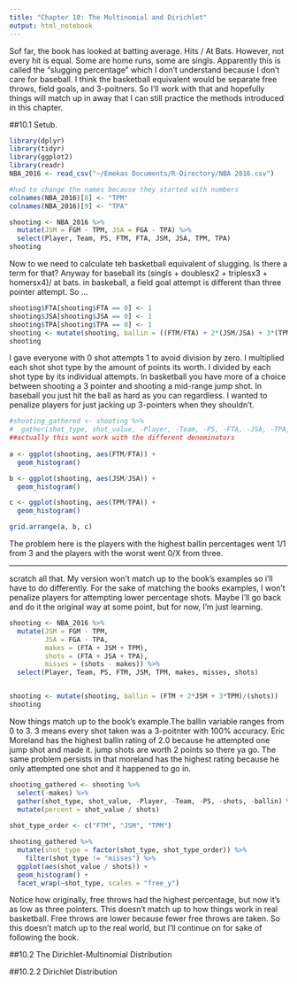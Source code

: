 ---
title: "Chapter 10: The Multinomial and Dirichlet"
output: html_notebook
---

Sof far, the book has looked at batting average. Hits / At Bats. However, not every hit is equal. Some are home runs, some are singls. Apparently this is called the "slugging percentage" which I don't understand because I don't care for baseball. I think the basketball equivalent would be separate free throws, field goals, and 3-poitners. So I'll work with that and hopefully things will match up in away that I can still practice the methods introduced in this chapter.

##10.1 Setub.
```{r}
library(dplyr)
library(tidyr)
library(ggplot2)
library(readr)
NBA_2016 <- read_csv("~/Emekas Documents/R-Directory/NBA 2016.csv")
```

```{r}
#had to change the names because they started with numbers
colnames(NBA_2016)[8] <- "TPM"
colnames(NBA_2016)[9] <- "TPA"

shooting <- NBA_2016 %>%
  mutate(JSM = FGM - TPM, JSA = FGA - TPA) %>%
  select(Player, Team, PS, FTM, FTA, JSM, JSA, TPM, TPA)
shooting
```

Now to we need to calculate teh basketball equivalent of slugging. Is there a term for that? Anyway for baseball its (singls + doublesx2 + triplesx3 + homersx4)/ at bats. in baskeball, a field goal attempt is different than three pointer attempt. So ...
```{r}
shooting$FTA[shooting$FTA == 0] <- 1
shooting$JSA[shooting$JSA == 0] <- 1
shooting$TPA[shooting$TPA == 0] <- 1
shooting <- mutate(shooting, ballin = ((FTM/FTA) + 2*(JSM/JSA) + 3*(TPM/TPA)))
shooting
```
I gave everyone with 0 shot attempts 1 to avoid division by zero. I multiplied each shot shot type by the amount of points its worth. I divided by each shot type by its individual attempts. In basketball you have more of a choice between shooting a 3 pointer and shooting a mid-range jump shot. In baseball you just hit the ball as hard as you can regardless. I wanted to penalize players for just jacking up 3-pointers when they shouldn't. 

```{r}
#shooting_gathered <- shooting %>%
#  gather(shot_type, shot_value, -Player, -Team, -PS, -FTA, -JSA, -TPA, -ballin)
##actually this wont work with the different denominators
  
a <- ggplot(shooting, aes(FTM/FTA)) +
  geom_histogram()

b <- ggplot(shooting, aes(JSM/JSA)) +
  geom_histogram()

c <- ggplot(shooting, aes(TPM/TPA)) +
  geom_histogram()

grid.arrange(a, b, c)
```

The problem here is the players with the highest ballin percentages went 1/1 from 3 and the players with the worst went 0/X from three.



----------
scratch all that. My version won't match up to the book's examples so i'll have to do differently. For the sake of matching the books examples, I won't penalize players for attempting lower percentage shots. Maybe I'll go back and do it the original way at some point, but for now, I'm just learning.
```{r}
shooting <- NBA_2016 %>%
  mutate(JSM = FGM - TPM, 
         JSA = FGA - TPA, 
         makes = (FTA + JSM + TPM), 
         shots = (FTA + JSA + TPA),
         misses = (shots - makes)) %>%
  select(Player, Team, PS, FTM, JSM, TPM, makes, misses, shots)


shooting <- mutate(shooting, ballin = (FTM + 2*JSM + 3*TPM)/(shots))
shooting
```

Now things match up to the book's example.The ballin variable ranges from 0 to 3. 3 means every shot taken was a 3-poitnter with 100% accuracy. Eric Moreland has the highest ballin rating of 2.0 because he attempted one jump shot and made it. jump shots are worth 2 points so there ya go. The same problem persists in that moreland has the highest rating because he only attempted one shot and it happened to go in.

```{r}
shooting_gathered <- shooting %>%
  select(-makes) %>%
  gather(shot_type, shot_value, -Player, -Team, -PS, -shots, -ballin) %>%
  mutate(percent = shot_value / shots)
  
shot_type_order <- c("FTM", "JSM", "TPM")

shooting_gathered %>%
  mutate(shot_type = factor(shot_type, shot_type_order)) %>%
    filter(shot_type != "misses") %>%
  ggplot(aes(shot_value / shots)) +
  geom_histogram() +
  facet_wrap(~shot_type, scales = "free_y")
```
Notice how originally, free throws had the highest percentage, but now it's as low as three pointers. This doesn't match up to how things work in real basketball. Free throws are lower because fewer free throws are taken. So this doesn't match up to the real world, but I'll continue on for sake of following the book.

##10.2 The Dirichlet-Multinomial Distribution

##10.2.2 Dirichlet Distribution





